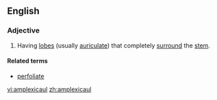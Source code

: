 ==English==

===Adjective===
{{en-adj|-}}

# {{botany|of leaves}} Having [[lobe]]s (usually [[auriculate]]) that completely [[surround]] the [[stem]].

====Related terms====
* [[perfoliate]]

[[vi:amplexicaul]]
[[zh:amplexicaul]]